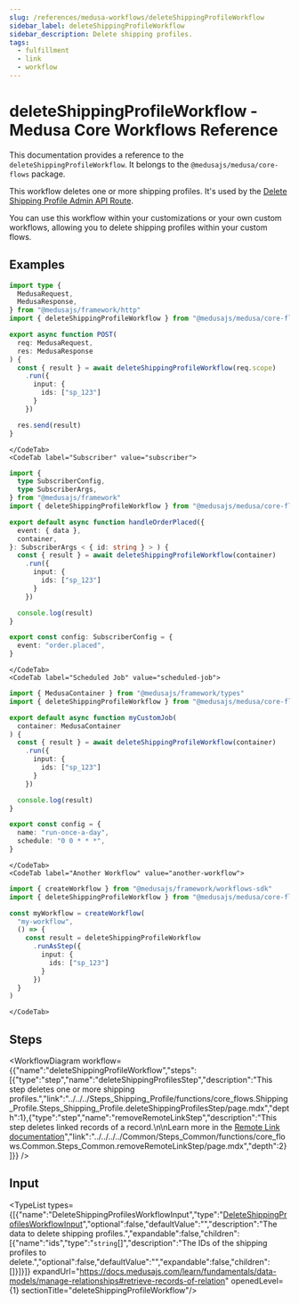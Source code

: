 ```yaml
---
slug: /references/medusa-workflows/deleteShippingProfileWorkflow
sidebar_label: deleteShippingProfileWorkflow
sidebar_description: Delete shipping profiles.
tags:
  - fulfillment
  - link
  - workflow
---
```



# deleteShippingProfileWorkflow - Medusa Core Workflows Reference

This documentation provides a reference to the `deleteShippingProfileWorkflow`. It belongs to the `@medusajs/medusa/core-flows` package.

This workflow deletes one or more shipping profiles. It's used by the
[Delete Shipping Profile Admin API Route](https://docs.medusajs.com/api/admin#shipping-profiles\_deleteshippingprofilesid).

You can use this workflow within your customizations or your own custom workflows, allowing you to
delete shipping profiles within your custom flows.

<SourceCodeLink link="https://github.com/medusajs/medusa/blob/2f7ec55f2e37df2696c8c1d639f727fcdfd8d9e6/packages/core/core-flows/src/shipping-profile/workflows/delete-shipping-profile.ts#L38" />

## Examples

<CodeTabs group="workflow-exection">
    <CodeTab label="API Route" value="api-route">
    
```ts title="src/api/workflow/route.ts"
import type {
  MedusaRequest,
  MedusaResponse,
} from "@medusajs/framework/http"
import { deleteShippingProfileWorkflow } from "@medusajs/medusa/core-flows"

export async function POST(
  req: MedusaRequest,
  res: MedusaResponse
) {
  const { result } = await deleteShippingProfileWorkflow(req.scope)
    .run({
      input: {
        ids: ["sp_123"]
      }
    })

  res.send(result)
}
```

    </CodeTab>
    <CodeTab label="Subscriber" value="subscriber">
    
```ts title="src/subscribers/order-placed.ts"
import {
  type SubscriberConfig,
  type SubscriberArgs,
} from "@medusajs/framework"
import { deleteShippingProfileWorkflow } from "@medusajs/medusa/core-flows"

export default async function handleOrderPlaced({
  event: { data },
  container,
}: SubscriberArgs < { id: string } > ) {
  const { result } = await deleteShippingProfileWorkflow(container)
    .run({
      input: {
        ids: ["sp_123"]
      }
    })

  console.log(result)
}

export const config: SubscriberConfig = {
  event: "order.placed",
}
```

    </CodeTab>
    <CodeTab label="Scheduled Job" value="scheduled-job">
    
```ts title="src/jobs/message-daily.ts"
import { MedusaContainer } from "@medusajs/framework/types"
import { deleteShippingProfileWorkflow } from "@medusajs/medusa/core-flows"

export default async function myCustomJob(
  container: MedusaContainer
) {
  const { result } = await deleteShippingProfileWorkflow(container)
    .run({
      input: {
        ids: ["sp_123"]
      }
    })

  console.log(result)
}

export const config = {
  name: "run-once-a-day",
  schedule: "0 0 * * *",
}
```

    </CodeTab>
    <CodeTab label="Another Workflow" value="another-workflow">
    
```ts title="src/workflows/my-workflow.ts"
import { createWorkflow } from "@medusajs/framework/workflows-sdk"
import { deleteShippingProfileWorkflow } from "@medusajs/medusa/core-flows"

const myWorkflow = createWorkflow(
  "my-workflow",
  () => {
    const result = deleteShippingProfileWorkflow
      .runAsStep({
        input: {
          ids: ["sp_123"]
        }
      })
  }
)
```

    </CodeTab>
  </CodeTabs>

## Steps

<WorkflowDiagram workflow={{"name":"deleteShippingProfileWorkflow","steps":[{"type":"step","name":"deleteShippingProfilesStep","description":"This step deletes one or more shipping profiles.","link":"../../../Steps_Shipping_Profile/functions/core_flows.Shipping_Profile.Steps_Shipping_Profile.deleteShippingProfilesStep/page.mdx","depth":1},{"type":"step","name":"removeRemoteLinkStep","description":"This step deletes linked records of a record.\n\nLearn more in the [Remote Link documentation](https://docs.medusajs.com/learn/fundamentals/module-links/remote-link#cascade-delete-linked-records)","link":"../../../../Common/Steps_Common/functions/core_flows.Common.Steps_Common.removeRemoteLinkStep/page.mdx","depth":2}]}} />

## Input

<TypeList types={[{"name":"DeleteShippingProfilesWorkflowInput","type":"[DeleteShippingProfilesWorkflowInput](../../../../types/core_flows.DeleteShippingProfilesWorkflowInput/page.mdx)","optional":false,"defaultValue":"","description":"The data to delete shipping profiles.","expandable":false,"children":[{"name":"ids","type":"`string`[]","description":"The IDs of the shipping profiles to delete.","optional":false,"defaultValue":"","expandable":false,"children":[]}]}]} expandUrl="https://docs.medusajs.com/learn/fundamentals/data-models/manage-relationships#retrieve-records-of-relation" openedLevel={1} sectionTitle="deleteShippingProfileWorkflow"/>

